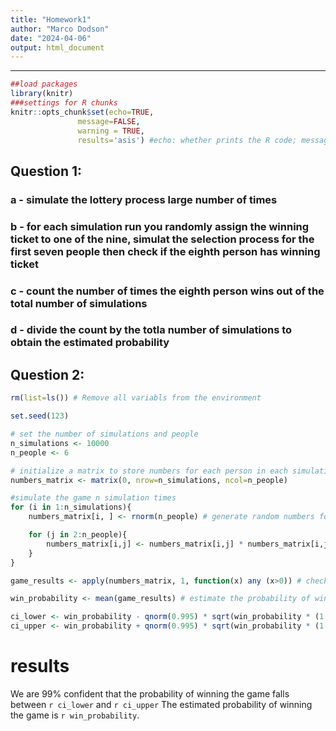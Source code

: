 ```yaml
---
title: "Homework1"
author: "Marco Dodson"
date: "2024-04-06"
output: html_document
---
```

---
```r
##load packages
library(knitr)
###settings for R chunks
knitr::opts_chunk$set(echo=TRUE,
               message=FALSE,
               warning = TRUE,
               results='asis') #echo: whether prints the R code; message: whether shows the message outputs; warning: whether shows the warning messages; results: whether contain ## in front of the R output # nolint
```

## Question 1: 
### a - simulate the lottery process large number of times 
### b - for each simulation run you randomly assign the winning ticket to one of the nine, simulat the selection process for the first seven people then check if the eighth person has winning ticket
### c - count the number of times the eighth person wins out of the total number of simulations
### d - divide the count by the totla number of simulations to obtain the estimated probability 

## Question 2:

```r
rm(list=ls()) # Remove all variabls from the environment
```

```r
set.seed(123)
```

```r
# set the number of simulations and people 
n_simulations <- 10000
n_people <- 6 

# initialize a matrix to store numbers for each person in each simulation 
numbers_matrix <- matrix(0, nrow=n_simulations, ncol=n_people)
```

```r
#simulate the game n simulation times 
for (i in 1:n_simulations){
    numbers_matrix[i, ] <- rnorm(n_people) # generate random numbers for each person and store them in matrix

    for (j in 2:n_people){
        numbers_matrix[i,j] <- numbers_matrix[i,j] * numbers_matrix[i,j-1] # calculate the product of numbers for each person 
    }
}

```

```r
game_results <- apply(numbers_matrix, 1, function(x) any (x>0)) # check if any number is larger than 0 in each simulation
```

```r
win_probability <- mean(game_results) # estimate the probability of winning 
```

```r
ci_lower <- win_probability - qnorm(0.995) * sqrt(win_probability * (1 - win_probability)/ n_simulations) # confidence interval lower bound 
ci_upper <- win_probability + qnorm(0.995) * sqrt(win_probability * (1 - win_probability)/ n_simulations) # confidence upper bound 

```


# results 
We are 99% confident that the probability of winning the game falls between ``r ci_lower`` and ``r ci_upper``
The estimated probability of winning the game is ``r win_probability``.